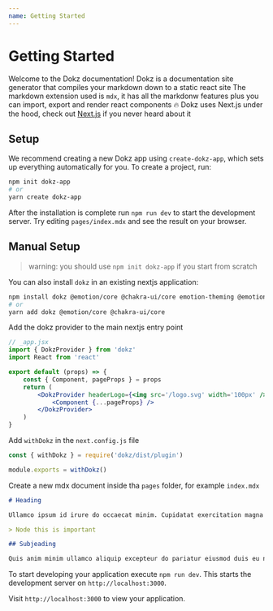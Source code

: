 ```yaml
---
name: Getting Started
---
```


# Getting Started

Welcome to the Dokz documentation!
Dokz is a documentation site generator that compiles your markdown down to a static react site
The markdown extension used is `mdx`, it has all the markdonw features plus you can import, export and render react components 🔥
Dokz uses Next.js under the hood, check out [Next.js](https://nextjs.org/) if you never heard about it

## Setup

We recommend creating a new Dokz app using `create-dokz-app`, which sets up everything automatically for you. To create a project, run:

```bash
npm init dokz-app
# or
yarn create dokz-app
```

After the installation is complete run `npm run dev` to start the development server. Try editing `pages/index.mdx` and see the result on your browser.

## Manual Setup

> warning: you should use `npm init dokz-app` if you start from scratch

You can also install `dokz` in an existing nextjs application:

```bash
npm install dokz @emotion/core @chakra-ui/core emotion-theming @emotion/styled
# or
yarn add dokz @emotion/core @chakra-ui/core
```

Add the dokz provider to the main nextjs entry point

```jsx
// _app.jsx
import { DokzProvider } from 'dokz'
import React from 'react'

export default (props) => {
    const { Component, pageProps } = props
    return (
        <DokzProvider headerLogo={<img src='/logo.svg' width='100px' />}>
            <Component {...pageProps} />
        </DokzProvider>
    )
}
```

Add `withDokz` in the `next.config.js` file

```js
const { withDokz } = require('dokz/dist/plugin')

module.exports = withDokz()
```

Create a new mdx document inside tha `pages` folder, for example `index.mdx`

```md
# Heading

Ullamco ipsum id irure do occaecat minim. Cupidatat exercitation magna sit sunt aliqua voluptate excepteur amet dolor ea do. Consectetur veniam deserunt ullamco irure ullamco. Voluptate magna tempor elit voluptate velit enim dolor nulla sit fugiat exercitation. Anim deserunt Lorem aliquip cillum duis deserunt consequat sit culpa commodo.

> Node this is important

## Subjeading

Quis anim minim ullamco aliquip excepteur do pariatur eiusmod duis eu non. Duis deserunt Lorem nulla non duis voluptate dolore et. Do veniam mollit in do ad id enim anim dolore sint labore quis consequat.
```

To start developing your application execute `npm run dev`. This starts the development server on `http://localhost:3000`.

Visit `http://localhost:3000` to view your application.
